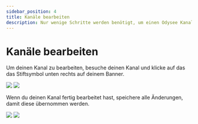 ---
sidebar_position: 4
title: Kanäle bearbeiten
description: Nur wenige Schritte werden benötigt, um einen Odysee Kanal zu bearbeiten, hier erfährst du wie es geht.
---

# Kanäle bearbeiten

Um deinen Kanal zu bearbeiten, besuche deinen Kanal und klicke auf das das Stiftsymbol unten rechts auf deinem Banner.

![](/img/de/edit_channel_arrow_light.png#light)
![](/img/de/edit_channel_arrow_dark.png#dark)

Wenn du deinen Kanal fertig bearbeitet hast, speichere alle Änderungen, damit diese übernommen werden.

![](/img/de/edit_channel_submit_arrow_light.png#light)
![](/img/de/edit_channel_submit_arrow_dark.png#dark)
